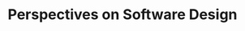 ---
title: "Perspectives on Software Design"
lessons:
 - title: Security
   goals:
   - Explain why you should always hash and salt your passwords
   - Have basic literacy in some key cryptographic primitives (hashes, message authentication codes, and encryption)
   - Define key terms (attack surface, threat model) relating to software/system security
   - Explain why all aspects of software engineering are necessary to think about in order to think about security

# Designing interactive programs
# Tests with larger scope
# Testing web applications
---